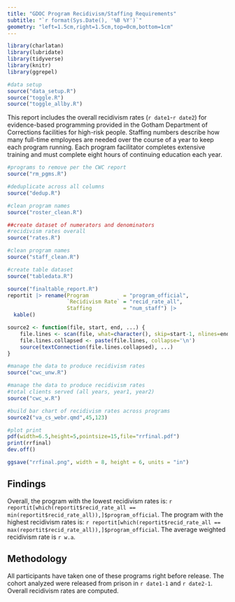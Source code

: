 ```yaml
---
title: "GDOC Program Recidivism/Staffing Requirements"
subtitle: "`r format(Sys.Date(), '%B %Y')`"
geometry: "left=1.5cm,right=1.5cm,top=0cm,bottom=1cm"
---
```

\setlength{\headsep}{-0.25cm}
\pagenumbering{gobble}
\vspace{-2.6truecm}

```r
library(charlatan)
library(lubridate)
library(tidyverse)
library(knitr)
library(ggrepel)

#data setup
source("data_setup.R")
source("toggle.R")
source("toggle_allby.R")
```

This report includes the overall recidivism rates (`r date1`-`r date2`) for evidence-based programming provided in the Gotham Department of Corrections facilities for high-risk people. Staffing numbers describe how many full-time employees are needed over the course of a year to keep each program running. Each program facilitator completes extensive training and must complete eight hours of continuing education each year. 

\small

```r
#programs to remove per the CWC report
source("rm_pgms.R")

#deduplicate across all columns
source("dedup.R")

#clean program names
source("roster_clean.R")

##create dataset of numerators and denominators
#recidivism rates overall
source("rates.R")

#clean program names
source("staff_clean.R")

#create table dataset
source("tabledata.R")

source("finaltable_report.R")
reportit |> rename(Program           = "program_official",
                   `Recidivism Rate` = "recid_rate_all",
                   Staffing          = "num_staff") |> 
  kable()
```

\vspace{-0.5truecm}

```r
source2 <- function(file, start, end, ...) {
    file.lines <- scan(file, what=character(), skip=start-1, nlines=end-start+1, sep='\n')
    file.lines.collapsed <- paste(file.lines, collapse='\n')
    source(textConnection(file.lines.collapsed), ...)
}

#manage the data to produce recidivism rates
source("cwc_unw.R")

#manage the data to produce recidivism rates
#total clients served (all years, year1, year2)
source("cwc_w.R")

#build bar chart of recidivism rates across programs
source2("va_cs_webr.qmd",45,123)

#plot print
pdf(width=6.5,height=5,pointsize=15,file="rrfinal.pdf")
print(rrfinal)
dev.off()  

ggsave("rrfinal.png", width = 8, height = 6, units = "in")
```

\begin{figure}
\includegraphics{rrfinal.pdf}
\end{figure}

\normalsize

\vspace{-1truecm}

## Findings
\vspace{-0.4cm}
Overall, the program with the lowest recidivism rates is: `r reportit[which(reportit$recid_rate_all == min(reportit$recid_rate_all)),]$program_official`. The program with the highest recidivism rates is: `r reportit[which(reportit$recid_rate_all == max(reportit$recid_rate_all)),]$program_official`. The average weighted recidivism rate is `r w.a`.

\vspace{-0.3cm}

## Methodology
\vspace{-0.4cm}
All participants have taken one of these programs right before release. The cohort analyzed were released from prison in `r date1-1` and `r date2-1`. Overall recidivism rates are computed. 